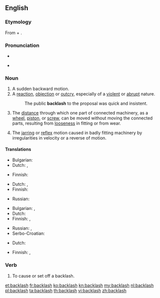 {{wikipedia|dab=backlash (disambiguation)|backlash}}
==English==

===Etymology===
From {{term|back}} + {{term|lash}}.

===Pronunciation===
* {{IPA|/ˈbækˌlæʃ/}}
<!--This needs attention from someone who knows what they're doing :\Back"lash`\-->
* {{audio|en-us-backlash.ogg|Audio (US)}}

===Noun===
{{en-noun|es}}

# A sudden backward motion.
# A [[reaction]], [[objection]] or [[outcry]], especially of a [[violent]] or [[abrupt]] nature.
#: The public '''backlash''' to the proposal was quick and insistent.
# {{mechanics}} The [[distance]] through which one part of connected machinery, as a [[wheel]], [[piston]], or [[screw]], can be moved without moving the connected parts, resulting from [[loose]]ness in fitting or from wear.
# The [[jarring]] or [[reflex]] motion caused in badly fitting machinery by irregularities in velocity or a reverse of motion.

====Translations====
{{trans-top|sudden backward motion}}
* Bulgarian: {{t+|bg|ритане}}
* Dutch: {{t-|nl|tegenstroom}}, {{t+|nl|verzet}}
{{trans-mid}}
* Finnish: {{t-|fi|takapotku}}
{{trans-bottom}}

{{trans-top|violent or abrubt reaction}}
* Dutch: {{t-|nl|tegenstroom}}, {{t+|nl|verzet}}
* Finnish: {{t-|fi|vastaisku}}
{{trans-mid}}
* Russian: {{t+|ru|реакция|f}}
{{trans-bottom}}

{{trans-top|mechanical: distance of free movement between connected parts}}
* Bulgarian: {{t+|bg|луфт}},  {{t+|bg|хлабина}}
* Dutch: {{t-|nl|speling}}
* Finnish: {{t-|fi|välys}}, {{t-|fi|klappi}}
{{trans-mid}}
* Russian: {{t-|ru|мёртвый ход|m}}, {{t+|ru|люфт|m}}
* Serbo-Croatian: {{t-|sh|zazor}}
{{trans-bottom}}

{{trans-top|jarring motion in badly fitting machinery}}
* Dutch: {{t-|nl|speling}}
{{trans-mid}}
* Finnish: {{t-|fi|välys}}, {{t-|fi|klappi}}
{{trans-bottom}}

===Verb===
{{en-verb|backlashes|backlashing|backlashed}}

# {{rfquote-sense}} To cause or set off a backlash.

[[et:backlash]]
[[fr:backlash]]
[[ko:backlash]]
[[kn:backlash]]
[[my:backlash]]
[[nl:backlash]]
[[pl:backlash]]
[[ta:backlash]]
[[th:backlash]]
[[vi:backlash]]
[[zh:backlash]]